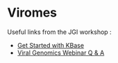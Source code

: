 # Viromes 

Useful links from the JGI workshop : 

- [ Get Started with KBase](https://docs.google.com/document/d/1JZBApVeCDV_TMg1hPVQW1OvI-YeQ8bXNr6ZtQHpCnxQ/edit#heading=h.euv7s7c0l0iy)
- [Viral Genomics Webinar Q & A](https://docs.google.com/document/d/1TPXetRHruFJFB9vStTpp2Ldoe-9CW5ewRGZGEpYT4j4/edit)
